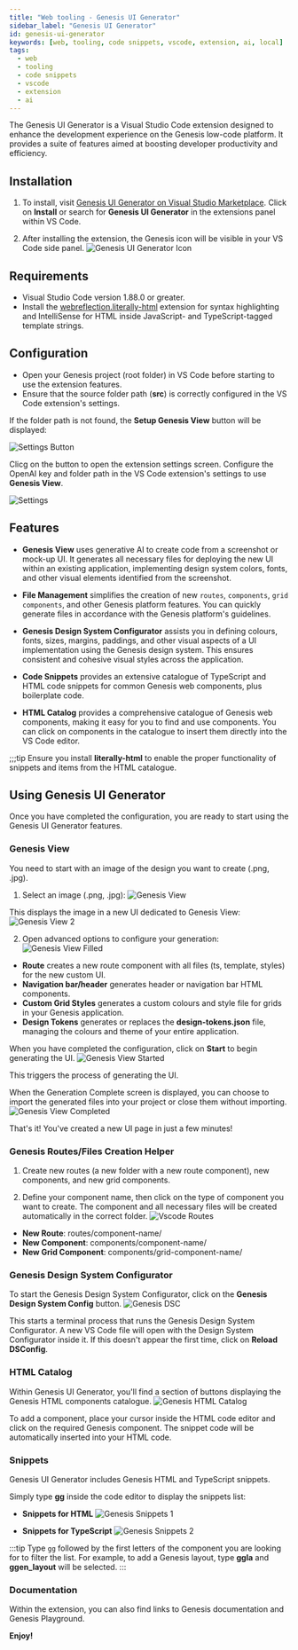 ```yaml
---
title: "Web tooling - Genesis UI Generator"
sidebar_label: "Genesis UI Generator"
id: genesis-ui-generator
keywords: [web, tooling, code snippets, vscode, extension, ai, local]
tags:
  - web
  - tooling
  - code snippets
  - vscode
  - extension
  - ai
---
```


The Genesis UI Generator is a Visual Studio Code extension designed to enhance the development experience on the Genesis low-code platform. It provides a suite of features aimed at boosting developer productivity and efficiency.

## Installation

1. To install, visit [Genesis UI Generator on Visual Studio Marketplace](https://marketplace.visualstudio.com/items?itemName=GenesisGlobal.genesis-ui-generator). Click on **Install** or search for **Genesis UI Generator** in the extensions panel within VS Code.

2. After installing the extension, the Genesis icon will be visible in your VS Code side panel.
   ![Genesis UI Generator Icon](/img/vscode-extension/icon-extension.png)

## Requirements

- Visual Studio Code version 1.88.0 or greater.
- Install the [webreflection.literally-html](https://marketplace.visualstudio.com/items?itemName=webreflection.literally-html) extension for syntax highlighting and IntelliSense for HTML inside JavaScript- and TypeScript-tagged template strings. 

## Configuration

- Open your Genesis project (root folder) in VS Code before starting to use the extension features.
- Ensure that the source folder path (**src**) is correctly configured in the VS Code extension's settings.

If the folder path is not found, the **Setup Genesis View** button will be displayed:

  ![Settings Button](/img/vscode-extension/settings-button.png)

Clicg on the button to open the extension settings screen. Configure the OpenAI key and folder path in the VS Code extension's settings to use **Genesis View**.

![Settings](/img/vscode-extension/settings.png)

## Features

- **Genesis View** uses generative AI to create code from a screenshot or mock-up UI. It generates all necessary files for deploying the new UI within an existing application, implementing design system colors, fonts, and other visual elements identified from the screenshot.

- **File Management** simplifies the creation of new `routes`, `components`, `grid components`, and other Genesis platform features. You can quickly generate files in accordance with the Genesis platform's guidelines.

- **Genesis Design System Configurator** assists you in defining colours, fonts, sizes, margins, paddings, and other visual aspects of a UI implementation using the Genesis design system. This ensures consistent and cohesive visual styles across the application.

- **Code Snippets** provides an extensive catalogue of TypeScript and HTML code snippets for common Genesis web components, plus boilerplate code.

- **HTML Catalog** provides a comprehensive catalogue of Genesis web components, making it easy for you to find and use components. You can click on components in the catalogue to insert them directly into the VS Code editor.

;;;tip
Ensure you install **literally-html** to enable the proper functionality of snippets and items from the HTML catalogue.

## Using Genesis UI Generator

Once you have completed the configuration, you are ready to start using the Genesis UI Generator features.

### Genesis View
You need to start with an image of the design you want to create (.png, .jpg).

1. Select an image (.png, .jpg):
![Genesis View](/img/vscode-extension/genesis-view-1.png)

This displays the image in a new UI dedicated to Genesis View:
![Genesis View 2](/img/vscode-extension/genesis-view-2.png)

2. Open advanced options to configure your generation:
![Genesis View Filled](/img/vscode-extension/genesis-view-filled.png)

- **Route** creates a new route component with all files (ts, template, styles) for the new custom UI.
- **Navigation bar/header** generates header or navigation bar HTML components.
- **Custom Grid Styles** generates a custom colours and style file for grids in your Genesis application.
- **Design Tokens** generates or replaces the **design-tokens.json** file, managing the colours and theme of your entire application.

When you have completed the configuration, click on **Start** to begin generating the UI.
![Genesis View Started](/img/vscode-extension/genesis-view-started.png)

This triggers the process of generating the UI.

When the Generation Complete screen is displayed, you can choose to import the generated files into your project or close them without importing.
![Genesis View Completed](/img/vscode-extension/genesis-view-completed.png)

That's it! You've created a new UI page in just a few minutes!

### Genesis Routes/Files Creation Helper

1. Create new routes (a new folder with a new route component), new components, and new grid components.

2. Define your component name, then click on the type of component you want to create. The component and all necessary files will be created automatically in the correct folder.
![Vscode Routes](/img/vscode-extension/vscode-routes.png)

- **New Route**: routes/component-name/
- **New Component**: components/component-name/
- **New Grid Component**: components/grid-component-name/

### Genesis Design System Configurator

To start the Genesis Design System Configurator, click on the **Genesis Design System Config** button.
![Genesis DSC](/img/vscode-extension/design-system-1.png)

This starts a terminal process that runs the Genesis Design System Configurator. A new VS Code file will open with the Design System Configurator inside it. If this doesn't appear the first time, click on **Reload DSConfig**.

### HTML Catalog

Within Genesis UI Generator, you'll find a section of buttons displaying the Genesis HTML components catalogue.
![Genesis HTML Catalog](/img/vscode-extension/ui-components.png)

To add a component, place your cursor inside the HTML code editor and click on the required Genesis component. The snippet code will be automatically inserted into your HTML code.

### Snippets

Genesis UI Generator includes Genesis HTML and TypeScript snippets.

Simply type **gg** inside the code editor to display the snippets list:

- **Snippets for HTML**
  ![Genesis Snippets 1](/img/vscode-extension/snippets-1.png)

- **Snippets for TypeScript**
  ![Genesis Snippets 2](/img/vscode-extension/snippets-2.png)

:::tip
Type `gg` followed by the first letters of the component you are looking for to filter the list. For example, to add a Genesis layout, type **ggla** and **ggen_layout** will be selected.
:::

### Documentation

Within the extension, you can also find links to Genesis documentation and Genesis Playground.

**Enjoy!**
